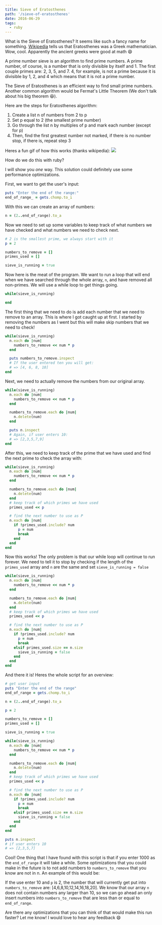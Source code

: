 ```yaml
---
title: Sieve of Eratosthenes
path: '/sieve-of-eratosthenes'
date: 2016-06-29
tags:
  - ruby
---
```


What is the Sieve of Eratosthenes? It seems like such a fancy name for
something. [Wikipedia](https://en.wikipedia.org/wiki/Sieve_of_Eratosthenes)
tells us that Eratosthenes was a Greek mathematician. Wow, cool. Apparently
the ancient greeks were good at math :smile:

A prime number sieve is an algorithm to find prime numbers. A prime number,
of course, is a number that is only divisible by itself and 1. The first couple
primes are: 2, 3, 5, and 7. 4, for example, is not a prime because it is divisible
by 1, 2, and 4 which means that it is not a prime number.

The Sieve of Eratosthenes is an efficient way to find small prime numbers. Another
common algorithm would be Fermat's Little Theorem (We don't talk about his big theorem :laughing:).

Here are the steps for Eratosthenes algorithm:
1. Create a list n of numbers from 2 to p
2. Set p equal to 2 (the smallest prime number)
3. Go through the list n by multiples of p and mark each number (except for p)
4. Then, find the first greatest number not marked, if there is no number stop,
if there is, repeat step 3

Heres a fun gif of how this works (thanks wikipedia):
![](https://upload.wikimedia.org/wikipedia/commons/b/b9/Sieve_of_Eratosthenes_animation.gif)

How do we do this with ruby?

I will show you _one_ way. This solution could definitely use some performance optimizations.

First, we want to get the user's input:

```ruby
puts "Enter the end of the range:"
end_of_range_ = gets.chomp.to_i
```

With this we can create an array of numbers:

```ruby
n = (2..end_of_range).to_a
```

Now we need to set up some variables to keep track of what numbers we have checked
and what numbers we need to check next.

```ruby
# 2 is the smallest prime, we always start with it
p = 2

numbers_to_remove = []
primes_used = []

sieve_is_running = true
```

Now here is the meat of the program. We want to run a loop that will end when we have
searched through the whole array, `n`, and have removed all non-primes. We will use a
while loop to get things going.

```ruby
while(sieve_is_running)

end
```

The first thing that we need to do is add each number that we need to remove to an
array. This is where I got caught up at first. I started by removing the numbers as I
went but this will make skip numbers that we need to check!

```ruby
while(sieve_is_running)
  n.each do |num|
    numbers_to_remove << num * p
  end

  puts numbers_to_remove.inspect
  # If the user entered ten you will get:
  # => [4, 6, 8, 10]
end
```

Next, we need to actually remove the numbers from our original array.

```ruby
while(sieve_is_running)
  n.each do |num|
    numbers_to_remove << num * p
  end

  numbers_to_remove.each do |num|
    n.delete(num)
  end

  puts n.inspect
  # Again, if user enters 10:
  # => [2,3,5,7,9]
end
```

After this, we need to keep track of the prime that we have used and find
the next prime to check the array with:

```ruby
while(sieve_is_running)
  n.each do |num|
    numbers_to_remove << num * p
  end

  numbers_to_remove.each do |num|
    n.delete(num)
  end
  # keep track of which primes we have used
  primes_used << p

  # find the next number to use as P
  n.each do |num|
    if !primes_used.include? num
      p = num
      break
    end
  end
end
```

Now this works! The only problem is that our while loop will continue to run
forever. We need to tell it to stop by checking if the length of the `primes_used`
array and `n` are the same and set `sieve_is_running = false`

```ruby
while(sieve_is_running)
  n.each do |num|
    numbers_to_remove << num * p
  end

  numbers_to_remove.each do |num|
    n.delete(num)
  end
  # keep track of which primes we have used
  primes_used << p

  # find the next number to use as P
  n.each do |num|
    if !primes_used.include? num
      p = num
      break
    elsif primes_used.size == n.size
      sieve_is_running = false
    end
  end
end
```

And there it is! Heres the whole script for an overview:

```ruby
# get user input
puts "Enter the end of the range"
end_of_range = gets.chomp.to_i

n = (2..end_of_range).to_a

p = 2

numbers_to_remove = []
primes_used = []

sieve_is_running = true

while(sieve_is_running)
  n.each do |num|
    numbers_to_remove << num * p
  end

  numbers_to_remove.each do |num|
    n.delete(num)
  end
  # keep track of which primes we have used
  primes_used << p

  # find the next number to use as P
  n.each do |num|
    if !primes_used.include? num
      p = num
      break
    elsif primes_used.size == n.size
      sieve_is_running = false
    end
  end
end

puts n.inspect
# if user enters 10
# => [2,3,5,7]
```

Cool! One thing that I have found with this script is that if you enter 1000 as
the `end_of_range` it will take a while. Some optimizations that you could make
in the future is to not add numbers to `numbers_to_remove` that you know are not
in n. An example of this would be:

If the use enter 10 and `p` is 2, the number that will currently get put into
`numbers_to_remove` are: [4,6,8,10,12,14,16,18,20]. We know that our array `n`
does not contain numbers any larger than 10, so we can go ahead an only insert
numbers into `numbers_to_remove` that are less than or equal to `end_of_range`.

Are there any optimizations that you can think of that would make this run faster?
Let me know! I would love to hear any feedback :smile:
